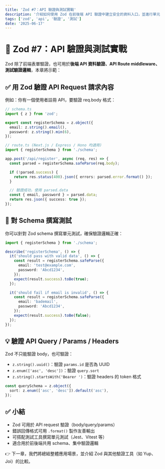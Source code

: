 ```yaml
---
title: 'Zod #7：API 驗證與測試實戰'
description: '介紹如何使用 Zod 在前後端 API 驗證中建立安全的資料入口，並進行單元測試與驗證流程設計。'
tags: ['zod', 'api', '驗證', '測試']
date: '2025-06-17'
---
```


# 📘 Zod #7：API 驗證與測試實戰

Zod 除了前端表單驗證，也可用於**後端 API 資料驗證、API Route middleware、測試驗證邏輯**，本章將示範：

## ✅ 用 Zod 驗證 API Request 請求內容

例如：你有一個使用者註冊 API，要驗證 req.body 格式：

```ts
// schema.ts
import { z } from 'zod';

export const registerSchema = z.object({
  email: z.string().email(),
  password: z.string().min(6),
});
```

```ts
// route.ts (Next.js / Express / Hono 均適用)
import { registerSchema } from './schema';

app.post('/api/register', async (req, res) => {
  const parsed = registerSchema.safeParse(req.body);

  if (!parsed.success) {
    return res.status(400).json({ errors: parsed.error.format() });
  }

  // 驗證成功，使用 parsed.data
  const { email, password } = parsed.data;
  return res.json({ success: true });
});
```

## 🧪 對 Schema 撰寫測試

你可以針對 Zod schema 撰寫單元測試，確保驗證邏輯正確：

```ts
import { registerSchema } from './schema';

describe('registerSchema', () => {
  it('should pass with valid data', () => {
    const result = registerSchema.safeParse({
      email: 'test@example.com',
      password: 'Abcd1234',
    });
    expect(result.success).toBe(true);
  });

  it('should fail if email is invalid', () => {
    const result = registerSchema.safeParse({
      email: 'bademail',
      password: 'Abcd1234',
    });
    expect(result.success).toBe(false);
  });
});
```

## 💡 驗證 API Query / Params / Headers

Zod 不只能驗證 body，也可驗證：

- `z.string().uuid()`：驗證 `params.id` 是否為 UUID
- `z.enum(['asc', 'desc'])`：驗證 `query.sort`
- `z.string().startsWith('Bearer ')`：驗證 headers 的 token 格式

```ts
const querySchema = z.object({
  sort: z.enum(['asc', 'desc']).default('asc'),
});
```

## ✅ 小結

- Zod 可用於 API request 驗證（body/query/params）
- 錯誤回傳格式可用 `.format()` 製作友善輸出
- 可搭配測試工具撰寫單元測試（Jest、Vitest 等）
- 適合用於前後端共用 schema、集中驗證邏輯

👉 下一章，我們將總結整體應用場景，並介紹 Zod 與其他驗證工具（如 Yup、Joi）的比較。
